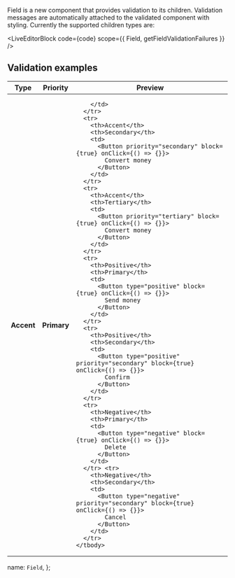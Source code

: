 
Field is a new component that provides validation to its children. Validation messages are automatically
attached to the validated component with styling. Currently the supported children types are:

<LiveEditorBlock code={code} scope={{ Field, getFieldValidationFailures }} />
<GeneratePropsTable componentName="Field" />

## Validation examples

<div className="scroll-table">
  <table className="docs-table table ">
    <thead>
      <tr>
        <th>Type</th>
        <th>Priority</th>
        <th>Preview</th>
      </tr>
    </thead>
    <tbody>
      <tr>
        <th>Accent</th>
        <th>Primary</th>
        <td>
        
       
        </td>
      </tr>
      <tr>
        <th>Accent</th>
        <th>Secondary</th>
        <td>
          <Button priority="secondary" block={true} onClick={() => {}}>
            Convert money
          </Button>
        </td>
      </tr>
      <tr>
        <th>Accent</th>
        <th>Tertiary</th>
        <td>
          <Button priority="tertiary" block={true} onClick={() => {}}>
            Convert money
          </Button>
        </td>
      </tr>
      <tr>
        <th>Positive</th>
        <th>Primary</th>
        <td>
          <Button type="positive" block={true} onClick={() => {}}>
            Send money
          </Button>
        </td>
      </tr>
      <tr>
        <th>Positive</th>
        <th>Secondary</th>
        <td>
          <Button type="positive" priority="secondary" block={true} onClick={() => {}}>
            Confirm
          </Button>
        </td>
      </tr>
      <tr>
        <th>Negative</th>
        <th>Primary</th>
        <td>
          <Button type="negative" block={true} onClick={() => {}}>
            Delete
          </Button>
        </td>
      </tr> <tr>
        <th>Negative</th>
        <th>Secondary</th>
        <td>
          <Button type="negative" priority="secondary" block={true} onClick={() => {}}>
            Cancel
          </Button>
        </td>
      </tr>
    </tbody>

  </table>
</div>

  name: `Field`,
};
